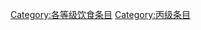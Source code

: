 {{catmore1|[[WikiProject:飲食|WikiProject:飲食]]}}
{{Articles by Quality| topic=饮食|project=饮食|format=toc}}
{{Wikipedia category}}
{{emptycat}}

[[Category:各等级饮食条目|Category:各等级饮食条目]]
[[Category:丙级条目|Category:丙级条目]]